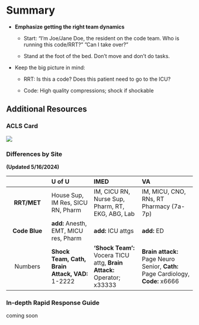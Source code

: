 # Summary

-   **Emphasize getting the right team dynamics**

    -   Start: “I’m Joe/Jane Doe, the resident on the code team. Who is running this code/RRT?” ”Can I take over?”

    -   Stand at the foot of the bed. Don’t move and don’t do tasks.

-   Keep the big picture in mind:

    -   RRT: Is this a code? Does this patient need to go to the ICU?

    -   Code: High quality compressions; shock if shockable

## Additional Resources

### ACLS Card

![](images/clipboard-4142146450.png)

### Differences by Site

**(Updated 5/16/2024)**

|   | **U of U** | **IMED** | **VA** |
|:---------------:|:----------------|:------------------|:--------------------|
| **RRT/MET** | House Sup, IM Res, SICU RN, Pharm | IM, CICU RN, Nurse Sup, Pharm, RT, EKG, ABG, Lab | IM, MICU, CNO, RNs, RT Pharmacy (7a-7p) |
| **Code Blue** | **add:** Anesth, EMT, MICU res, Pharm | **add:** ICU attgs | **add:** ED |
| Numbers | **Shock Team, Cath, Brain Attack, VAD:** 1-2222 | **‘Shock Team’:** Vocera TICU attg, **Brain Attack:** Operator; x33333 | **Brain attack:** Page Neuro Senior, **Cath:** Page Cardiology, **Code:** x6666 |

### In-depth Rapid Response Guide

coming soon
